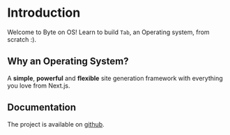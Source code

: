 # Introduction
 
Welcome to Byte on OS! Learn to build `Tab`, an Operating system, from scratch :).

## Why an Operating System?

A **simple**, **powerful** and **flexible** site generation framework with everything you love from Next.js.

## Documentation

The project is available on [github](https://github.com/ppmpreetham/tab-os).
